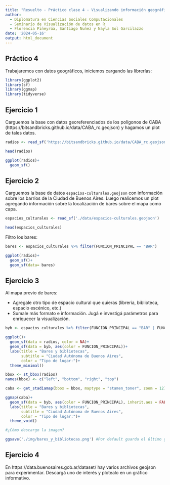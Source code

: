 ---
title: "Resuelto - Práctico clase 4 - Visualizando información geográfica"
author: 
  - Diplomatura en Ciencias Sociales Computacionales
  - Seminario de Visualización de datos en R
  - Florencia Piñeyrúa, Santiago Nuñez y Nayla Sol Garcilazzo
date: '2024-05-16'
output: html_document
---
## Práctico 4

Trabajaremos con datos geográficos, iniciemos cargando las librerías:

```{r}
library(ggplot2)
library(sf)
library(ggmap)
library(tidyverse)
```

## Ejercicio 1

Carguemos la base con datos georeferenciados de los polígonos de CABA (https://bitsandbricks.github.io/data/CABA_rc.geojson) y hagamos un plot de tales datos. 

```{r}
radios <- read_sf('https://bitsandbricks.github.io/data/CABA_rc.geojson')
```

```{r}
head(radios)
```

```{r}
ggplot(radios)+
  geom_sf()
```

## Ejercicio 2

Carguemos la base de datos `espacios-culturales.geojson` con información sobre los barrios de la Ciudad de Buenos Aires. Luego realicemos un plot agregando información sobre la localización de bares sobre el mapa como capa.

```{r}
espacios_culturales <- read_sf('./data/espacios-culturales.geojson')

head(espacios_culturales)
```
Filtro los bares: 

```{r}
bares <- espacios_culturales %>% filter(FUNCION_PRINCIPAL == "BAR")
```


```{r}
ggplot(radios)+
  geom_sf()+
  geom_sf(data= bares)
```


## Ejercicio 3

Al mapa previo de bares: 

- Agregale otro tipo de espacio cultural que quieras (librería, biblioteca, espacio escénico, etc.)
- Sumale más formato e información. Jugá e investigá parámetros para enriquecer la visualización.

```{r}
byb <- espacios_culturales %>% filter(FUNCION_PRINCIPAL == "BAR" | FUNCION_PRINCIPAL == "BIBLIOTECA")

ggplot()+
  geom_sf(data = radios, color = NA)+
  geom_sf(data = byb, aes(color = FUNCION_PRINCIPAL))+
  labs(title = "Bares y bibliotecas",
       subtitle = "Ciudad Autónoma de Buenos Aires",
       color = "Tipo de lugar:")+
  theme_minimal()
```

```{r}
bbox <- st_bbox(radios) 
names(bbox) <- c("left", "bottom", "right", "top") 
```
```{r}
caba <- get_stadiamap(bbox = bbox, maptype = "stamen_toner", zoom = 12)
```
```{r}
ggmap(caba)+
  geom_sf(data = byb, aes(color = FUNCION_PRINCIPAL), inherit.aes = FALSE)+
  labs(title = "Bares y bibliotecas",
       subtitle = "Ciudad Autónoma de Buenos Aires",
       color = "Tipo de lugar:")+
  theme_void()

#¿Cómo descargo la imagen?

ggsave('./img/bares_y_bibliotecas.png') #Por default guarda el último grafico que generé
```


## Ejercicio 4

En https://data.buenosaires.gob.ar/dataset/ hay varios archivos geojson para experimentar. Descargá uno de interés y plotealo en un gráfico informativo.

```{r}

```
